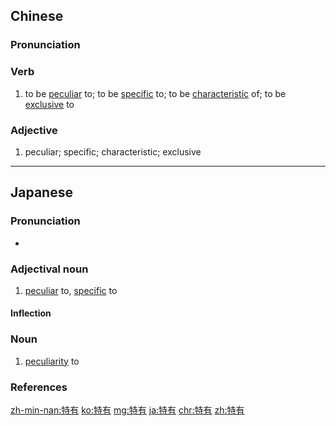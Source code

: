 ==Chinese==
{{zh-forms}}

===Pronunciation===
{{zh-pron
|m=tèyǒu
|c=dak6 jau5
|mn=te̍k-iú
|cat=v,a
}}

===Verb===
{{zh-verb}}

# to be [[peculiar]] to; to be [[specific]] to; to be [[characteristic]] of; to be [[exclusive]] to

===Adjective===
{{zh-adj}}

# peculiar; specific; characteristic; exclusive

----

==Japanese==
{{ja-kanjitab|とく|ゆう|yomi=on}}

===Pronunciation===
* {{ja-pron|とくゆう|y=o|acc=0|acc_ref=NHK}}

===Adjectival noun===
{{ja-adj|とくゆう|infl=na}}

# [[peculiar]] to, [[specific]] to

====Inflection====
{{ja-na|とくゆう}}

===Noun===
{{ja-noun|とくゆう}}

# [[peculiarity]] to

===References===
<references/>

[[zh-min-nan:特有]]
[[ko:特有]]
[[mg:特有]]
[[ja:特有]]
[[chr:特有]]
[[zh:特有]]